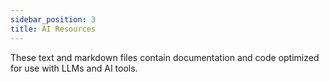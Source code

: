 ```yaml
---
sidebar_position: 3
title: AI Resources
---
```




These text and markdown files contain documentation and code optimized for use with LLMs and AI tools.

<div style={{ display: 'flex', flexDirection: 'column', alignItems: 'flex-start' }}>
<CopyButton
  title="llms.txt"
  filePath="../../llms.txt"
  description="Navigation index of all EigenLayer documentation pages."
/>

<CopyButton
  title="llms-full.txt"
  filePath="../../llms-full.txt"
  description="Complete EigenLayer documentation."
/>

<CopyButton
  title="avs-developer-docs.txt"
  filePath="../../avs-developer-docs.txt"
  description="AVS Developers documentation."
/>

<CopyButton
  title="operators-developer-docs.tx"
  filePath="../../operators-developer-docs.txt"
  description="Operators documentation."
/>

<CopyButton
  title="eigenlayer-contracts.md"
  filePath="../../eigenlayer-contracts.md"
  description="Complete EigenLayer contracts."
/>

<CopyButton
  title="hello-world-avs.md"
  filePath="../../hello-world-avs.md"
  description="Complete Hello World AVS."
/>

<CopyButton
  title="hello-world-avs.md"
  filePath="../../hello-world-avs.md"
  description="Complete Hello World AVS."
/>

<CopyButton
  title="eigenlayer-go-sdk.md.md"
  filePath="../../eigenlayer-go-sdk.md"
  description="EigenLayer Go SDK."
/>
</div>
